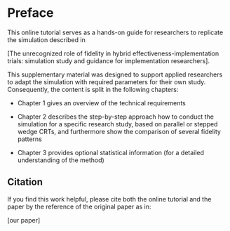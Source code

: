 # Preface {.unnumbered}

This online tutorial serves as a hands-on guide for researchers 
to replicate the simulation described in 

[The unrecognized role of fidelity in hybrid effectiveness-implementation trials: simulation study and guidance for implementation researchers].  

This supplementary material was designed to support applied 
researchers to adapt the simulation with required 
parameters for their own study. 
Consequently, the content is split in the following chapters:  

- Chapter 1 gives an overview of the technical requirements

- Chapter 2 describes the step-by-step approach how to conduct the simulation for a specific research study,
  based on parallel or stepped wedge CRTs, and furthermore show the comparison of several fidelity patterns 

 - Chapter 3 provides optional statistical information (for a detailed understanding of the method)


## Citation {.unnumbered}

If you find this work helpful, please cite both the online tutorial 
and the paper by the reference of the original paper as in: 

[our paper]







